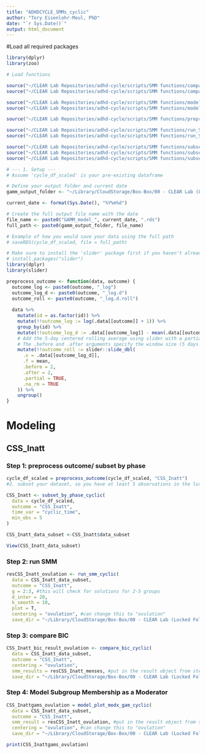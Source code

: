 ```yaml
---
title: "ADHDCYCLE_SMMs_cyclic"
author: "Tory Eisenlohr-Moul, PhD"
date: "`r Sys.Date()`"
output: html_document
---
```


#Load all required packages
```r
library(dplyr)
library(zoo)
```


```r
# Load functions

source("~/CLEAR Lab Repositories/adhd-cycle/scripts/SMM functions/compare_bic_cyclic.R")
source("~/CLEAR Lab Repositories/adhd-cycle/scripts/SMM functions/compare_bic.R")

source("~/CLEAR Lab Repositories/adhd-cycle/scripts/SMM functions/model_plot_modx_gam_cyclic.R")
source("~/CLEAR Lab Repositories/adhd-cycle/scripts/SMM functions/model_plot_modx_gam.R")

source("~/CLEAR Lab Repositories/adhd-cycle/scripts/SMM functions/preprocess_outcome.R")

source("~/CLEAR Lab Repositories/adhd-cycle/scripts/SMM functions/run_SMM_cyclic.R")
source("~/CLEAR Lab Repositories/adhd-cycle/scripts/SMM functions/run_SMM.R")

source("~/CLEAR Lab Repositories/adhd-cycle/scripts/SMM functions/subset_by_phase_cyclic.R")
source("~/CLEAR Lab Repositories/adhd-cycle/scripts/SMM functions/subset_by_phase_cyclic.R")
source("~/CLEAR Lab Repositories/adhd-cycle/scripts/SMM functions/subset_by_phase.R")

```


```r
# --- 1. Setup ---
# Assume 'cycle_df_scaled' is your pre-existing dataframe

# Define your output folder and current date
gamm_output_folder <- "~/Library/CloudStorage/Box-Box/00 - CLEAR Lab (Locked Folders)/02 - Data Management, Analysis, and Papers/Studies_Projects/CYCLEADHD/03_analytic_projects/CYCADHD_PRIMARY/03_code_dataedits_output/SMMs/"

current_date <- format(Sys.Date(), "%Y%m%d")

# Create the full output file name with the date
file_name <- paste0("GAMM_model_", current_date, ".rds")
full_path <- paste0(gamm_output_folder, file_name)

# Example of how you would save your data using the full path
# saveRDS(cycle_df_scaled, file = full_path)
```

```r
# Make sure to install the 'slider' package first if you haven't already
# install.packages("slider")
library(dplyr)
library(slider)

preprocess_outcome <- function(data, outcome) {
  outcome_log <- paste0(outcome, "_log")
  outcome_log_d <- paste0(outcome, "_log.d")
  outcome_roll <- paste0(outcome, "_log.d.roll")
  
  data %>%
    mutate(id = as.factor(id)) %>%
    mutate(!!outcome_log := log(.data[[outcome]] + 1)) %>%
    group_by(id) %>%
    mutate(!!outcome_log_d := .data[[outcome_log]] - mean(.data[[outcome_log]], na.rm = TRUE)) %>%
    # Add the 5-day centered rolling average using slider with a partial mean.
    # The .before and .after arguments specify the window size (5 days total).
    mutate(!!outcome_roll := slider::slide_dbl(
      .x = .data[[outcome_log_d]],
      .f = mean,
      .before = 2,
      .after = 2,
      .partial = TRUE,
      .na_rm = TRUE
    )) %>%
    ungroup()
}
```


# Modeling
## CSS_Inatt
### Step 1: preprocess outcome/ subset by phase
```r
cycle_df_scaled = preprocess_outcome(cycle_df_scaled, "CSS_Inatt")
#2. subset your dataset, so you have at least 5 observations in the luteal phase, and 5 in the follicular phase for each id 

CSS_Inatt <- subset_by_phase_cyclic(
  data = cycle_df_scaled,
  outcome = "CSS_Inatt",
  time_var = "cyclic_time",
  min_obs = 5
)

CSS_Inatt_data_subset <-CSS_Inatt$data_subset

View(CSS_Inatt_data_subset)
```

### Step 2:  run SMM
```r

resCSS_Inatt_ovulation <- run_smm_cyclic(
  data = CSS_Inatt_data_subset,
  outcome = "CSS_Inatt",
  g = 2:3, #this will check for solutions for 2-5 groups
  d_inter = 20,
  k_smooth = 10,
  plot = T, 
  centering = "ovulation", #can change this to "ovulation" 
  save_dir = "~/Library/CloudStorage/Box-Box/00 - CLEAR Lab (Locked Folders)/02 - Data Management, Analysis, and Papers/Studies_Projects/CYCLEADHD/03_analytic_projects/CYCADHD_PRIMARY/03_code_dataedits_output/SMMs")

```

### Step 3: compare BIC
```r
CSS_Inatt_bic_result_ovulation <- compare_bic_cyclic(
  data = CSS_Inatt_data_subset,
  outcome = "CSS_Inatt",
  centering = "ovulation",
  smm_results = resCSS_Inatt_menses, #put in the result object from step 3
  save_dir = "~/Library/CloudStorage/Box-Box/00 - CLEAR Lab (Locked Folders)/02 - Data Management, Analysis, and Papers/Studies_Projects/CYCLEADHD/03_analytic_projects/CYCADHD_PRIMARY/03_code_dataedits_output/SMMs")
```

### Step 4: Model Subgroup Membership as a Moderator
```r

CSS_Inattgams_ovulation = model_plot_modx_gam_cyclic(
  data = CSS_Inatt_data_subset,
  outcome = "CSS_Inatt",
  smm_result = resCSS_Inatt_ovulation, #put in the result object from step 3
  centering = "ovulation", #can change this to "ovulation" 
  save_dir = "~/Library/CloudStorage/Box-Box/00 - CLEAR Lab (Locked Folders)/02 - Data Management, Analysis, and Papers/Studies_Projects/CYCLEADHD/03_analytic_projects/CYCADHD_PRIMARY/03_code_dataedits_output/SMMs")

print(CSS_Inattgams_ovulation)

```

